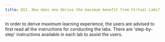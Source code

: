 ```yaml
---
title: Q12. How does one derive the maximum benefit from Virtual Labs?
---
```

In order to derive maximum learning experience, the users are advised to first read all the instructions for conducting the labs. There are 'step-by-step' instructions available in each lab to assist the users.
